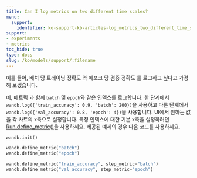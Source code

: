 ```yaml
---
title: Can I log metrics on two different time scales?
menu:
  support:
    identifier: ko-support-kb-articles-log_metrics_two_different_time_scales_example_log_training
support:
- experiments
- metrics
toc_hide: true
type: docs
slug: /ko/models/support/:filename
---
```


예를 들어, 배치 당 트레이닝 정확도 와 에포크 당 검증 정확도 를 로그하고 싶다고 가정해 보겠습니다.

예, 메트릭 과 함께 `batch` 및 `epoch`와 같은 인덱스를 로그합니다. 한 단계에서 `wandb.log({'train_accuracy': 0.9, 'batch': 200})`을 사용하고 다른 단계에서 `wandb.log({'val_accuracy': 0.8, 'epoch': 4})`을 사용합니다. UI에서 원하는 값을 각 차트의 x축으로 설정합니다. 특정 인덱스에 대한 기본 x축을 설정하려면 [Run.define_metric()](/ko/models/ref/python/run#define_metric)을 사용하세요. 제공된 예제의 경우 다음 코드를 사용하세요.

```python
wandb.init()

wandb.define_metric("batch")
wandb.define_metric("epoch")

wandb.define_metric("train_accuracy", step_metric="batch")
wandb.define_metric("val_accuracy", step_metric="epoch")
```
